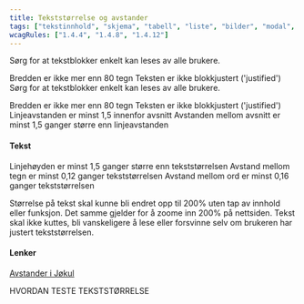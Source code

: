 ```yaml
---
title: Tekststørrelse og avstander
tags: ["tekstinnhold", "skjema", "tabell", "liste", "bilder", "modal", "innlogging", "navigasjon", "animasjon"]
wcagRules: ["1.4.4", "1.4.8", "1.4.12"]
---
```



Sørg for at tekstblokker enkelt kan leses av alle brukere.

<List>
    <CheckListItem>Bredden er ikke mer enn 80 tegn</CheckListItem>
	<CheckListItem>Teksten er ikke blokkjustert ('justified')</CheckListItem>
</List
**Tekstblokker**

Sørg for at tekstblokker enkelt kan leses av alle brukere.

<List>
    <CheckListItem>Bredden er ikke mer enn 80 tegn</CheckListItem>
    <CheckListItem>Teksten er ikke blokkjustert ('justified')</CheckListItem>
    <CheckListItem>Linjeavstanden er minst 1,5 innenfor avsnitt</CheckListItem>
    <CheckListItem>Avstanden mellom avsnitt er minst 1,5 ganger større enn linjeavstanden</CheckListItem>
</List>

#### Tekst

<List>
    <CheckListItem>Linjehøyden er minst 1,5 ganger større enn tekststørrelsen</CheckListItem>
    <CheckListItem>Avstand mellom tegn er minst 0,12 ganger tekststørrelsen</CheckListItem>
    <CheckListItem>Avstand mellom ord er minst 0,16 ganger tekststørrelsen</CheckListItem>
</List>

Størrelse på tekst skal kunne bli endret opp til 200% uten tap av innhold eller funksjon. Det samme gjelder for å zoome inn 200% på nettsiden. Tekst skal ikke kuttes, bli vanskeligere å lese eller forsvinne selv om brukeren har justert tekststørrelsen.

#### Lenker

[Avstander i Jøkul](https://jokul.fremtind.no/profil/spacing)

HVORDAN TESTE TEKSTSTØRRELSE
